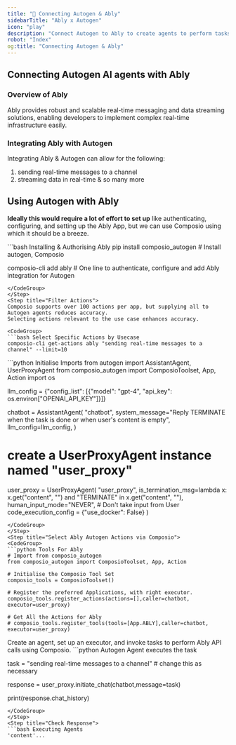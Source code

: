 ```yaml
---
title: "🚀 Connecting Autogen & Ably"
sidebarTitle: "Ably x Autogen"
icon: "play"
description: "Connect Autogen to Ably to create agents to perform tasks using natural language"
robot: "Index"
og:title: "Connecting Autogen & Ably"
---
```


## Connecting Autogen AI agents with Ably

### Overview of Ably

Ably provides robust and scalable real-time messaging and data streaming solutions, enabling developers to implement complex real-time infrastructure easily.

### Integrating Ably with Autogen

Integrating Ably & Autogen can allow for the following:

1. sending real-time messages to a channel
2. streaming data in real-time
   & so many more

## Using Autogen with Ably

<Steps>
<Step title="Setting Up the Environment">

**Ideally this would require a lot of effort to set up** like authenticating, configuring, and setting up the Ably App, but we can use Composio using which it should be a breeze.

<CodeGroup>
```bash Installing & Authorising Ably
pip install composio_autogen # Install autogen, Composio

composio-cli add ably # One line to authenticate, configure and add Ably integration for Autogen

````
</CodeGroup>
</Step>
<Step title="Filter Actions">
Composio supports over 100 actions per app, but supplying all to Autogen agents reduces accuracy.
Selecting actions relevant to the use case enhances accuracy.

<CodeGroup>
```bash Select Specific Actions by Usecase
composio-cli get-actions ably "sending real-time messages to a channel" --limit=10
````

</CodeGroup>

</Step>
<Step title="Import Base Packages">

<CodeGroup>
```python Initialise Imports
from autogen import AssistantAgent, UserProxyAgent
from composio_autogen import ComposioToolset, App, Action
import os

llm_config = {"config_list": [{"model": "gpt-4", "api_key": os.environ["OPENAI_API_KEY"]}]}

chatbot = AssistantAgent(
"chatbot",
system_message="Reply TERMINATE when the task is done or when user's content is empty",
llm_config=llm_config,
)

# create a UserProxyAgent instance named "user_proxy"

user_proxy = UserProxyAgent(
"user_proxy",
is_termination_msg=lambda x: x.get("content", "") and "TERMINATE" in x.get("content", ""),
human_input_mode="NEVER", # Don't take input from User
code_execution_config = {"use_docker": False}
)

````
</CodeGroup>
</Step>
<Step title="Select Ably Autogen Actions via Composio">
<CodeGroup>
```python Tools For Ably
# Import from composio_autogen
from composio_autogen import ComposioToolset, App, Action

# Initialise the Composio Tool Set
composio_tools = ComposioToolset()

# Register the preferred Applications, with right executor.
composio_tools.register_actions(actions=[],caller=chatbot, executor=user_proxy)

# Get All the Actions for Ably
# composio_tools.register_tools(tools=[App.ABLY],caller=chatbot, executor=user_proxy)
````

</CodeGroup>
</Step>
<Step title="Execute the Agent">
Create an agent, set up an executor, and invoke tasks to perform Ably API calls using Composio. 
<CodeGroup>
```python Autogen Agent executes the task

task = "sending real-time messages to a channel" # change this as necessary

response = user_proxy.initiate_chat(chatbot,message=task)

print(response.chat_history)

````
</CodeGroup>
</Step>
<Step title="Check Response">
```bash Executing Agents
'content'...
````

</Step>
</Steps>
